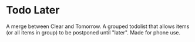 

<Meta title="Introduction" />



# Todo Later

A merge between Clear and Tomorrow. A grouped todolist that allows items (or all items in group) to be postponed until 
"later". Made for phone use.


